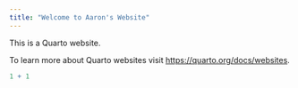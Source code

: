 ```yaml
---
title: "Welcome to Aaron's Website"
---
```


This is a Quarto website.

To learn more about Quarto websites visit <https://quarto.org/docs/websites>.

```r
1 + 1
```
